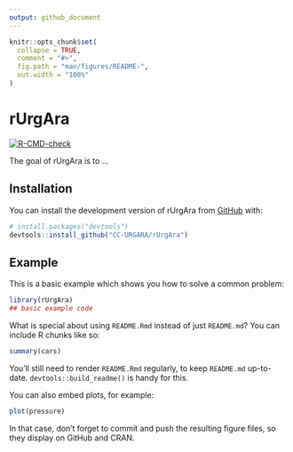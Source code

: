 ```yaml
---
output: github_document
---
```


<!-- README.md is generated from README.Rmd. Please edit that file -->

```r
knitr::opts_chunk$set(
  collapse = TRUE,
  comment = "#>",
  fig.path = "man/figures/README-",
  out.width = "100%"
)
```

# rUrgAra

<!-- badges: start -->
[![R-CMD-check](https://github.com/CC-URGARA/rUrgAra/actions/workflows/R-CMD-check.yaml/badge.svg)](https://github.com/CC-URGARA/rUrgAra/actions/workflows/R-CMD-check.yaml)
<!-- badges: end -->

The goal of rUrgAra is to ...

## Installation

You can install the development version of rUrgAra from [GitHub](https://github.com/) with:

``` r
# install.packages("devtools")
devtools::install_github("CC-URGARA/rUrgAra")
```

## Example

This is a basic example which shows you how to solve a common problem:

```r
library(rUrgAra)
## basic example code
```

What is special about using `README.Rmd` instead of just `README.md`? You can include R chunks like so:

```r
summary(cars)
```

You'll still need to render `README.Rmd` regularly, to keep `README.md` up-to-date. `devtools::build_readme()` is handy for this.

You can also embed plots, for example:

```r
plot(pressure)
```

In that case, don't forget to commit and push the resulting figure files, so they display on GitHub and CRAN.

